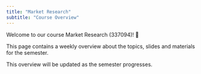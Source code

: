 ```yaml
---
title: "Market Research"
subtitle: "Course Overview"
---
```


Welcome to our course Market Research (337094)! 👋  

This page contains a weekly overview about the topics, slides and materials for the semester.

:::{.callout-note}
This overview will be updated as the semester progresses.
:::


